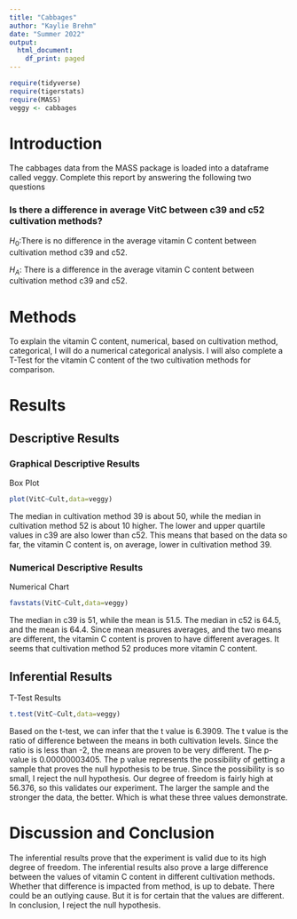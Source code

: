 ```yaml
---
title: "Cabbages"
author: "Kaylie Brehm"
date: "Summer 2022"
output:
  html_document:
    df_print: paged
---
```


```r
require(tidyverse)
require(tigerstats)
require(MASS)
veggy <- cabbages
```

# Introduction

<!--In this section you explain what you are trying to show.  Where did the data come from?  What is the research or other question you are trying to answer?!-->
 The cabbages data from the MASS package is loaded into a dataframe called veggy. Complete this report by answering the following two questions  
 
### Is there a difference in average VitC between c39 and c52 cultivation methods?  
$H_0$:There is no difference in the average vitamin C content between cultivation method c39 and c52.

$H_A$: There is a difference in the average vitamin C content between cultivation method c39 and c52.

# Methods

<!--Decide on your methods:  use "variable analysis" or other appropriate descriptors.  Make sure to choose at least one graphical method and at least one numerical method.!-->
To explain the vitamin C content, numerical, based on cultivation method, categorical, I will do a numerical categorical analysis. I will also complete a T-Test for the vitamin C content of the two cultivation methods for comparison.

# Results

<!--Divide this section into two sub-sections:  One for your descriptive  results and one for your inferential results.!-->

## Descriptive Results

### Graphical Descriptive Results

<!--Graphical results here.  Make sure to show your code.  Provide appropriate labels for axes, giving units if possible, and provide a good title for the graph, too.  Use the graphical results to describe the patterns if any that exist in the data as focused toward the research question!-->
Box Plot
```r
plot(VitC~Cult,data=veggy)
```

The median in cultivation method 39 is about 50, while the median in cultivation method 52 is about 10 higher. The lower and upper quartile values in c39 are also lower than c52. This means that based on the data so far, the vitamin C content is, on average, lower in cultivation method 39. 

### Numerical Descriptive Results

<!--Numerical results go here. Use the numerical results to describe the patterns if any that exist in the data as focused toward the research question!-->
Numerical Chart
```r
favstats(VitC~Cult,data=veggy)
```

The median in c39 is 51, while the mean is 51.5. The median in c52 is 64.5, and the mean is 64.4. Since mean measures averages, and the two means are different, the vitamin C content is proven to have different averages. It seems that cultivation method 52 produces more vitamin C content. 

## Inferential Results

<!--State hypothesis clearly.  Make sure your discussion of the inferential test covers all the aspects that the test output produces, such as test statistic, p-value etc.  Make a decision about the null hypothesis, explain the assumptions on which the selected test/procedure was based, and why the chosen procedure satisfys the assumptions and is appropriate to answer the research question!-->
T-Test Results
```r
t.test(VitC~Cult,data=veggy)
```

Based on the t-test, we can infer that the t value is 6.3909. The t value is the ratio of difference between the means in both cultivation levels. Since the ratio is is less than -2, the means are proven to be very different. The p-value is 0.00000003405. The p value represents the possibility of getting a sample that proves the null hypothesis to be true. Since the possibility is so small, I reject the null hypothesis. Our degree of freedom is fairly high at 56.376, so this validates our experiment. The larger the sample and the stronger the data, the better. Which is what these three values demonstrate. 

# Discussion and Conclusion

<!--Discussion and conclusion here.  If you found a relationship be sure to consider whether the relationship occurs because one of the variavbles causes the other, or whether they perhasps are related for some other reason.  Watch the chapter 6 videos from the GeorgeTown videos collection.!-->
The inferential results prove that the experiment is valid due to its high degree of freedom. The inferential results also prove a large difference between the values of vitamin C content in different cultivation methods. Whether that difference is impacted from method, is up to debate. There could be an outlying cause. But it is for certain that the values are different. In conclusion, I reject the null hypothesis.


